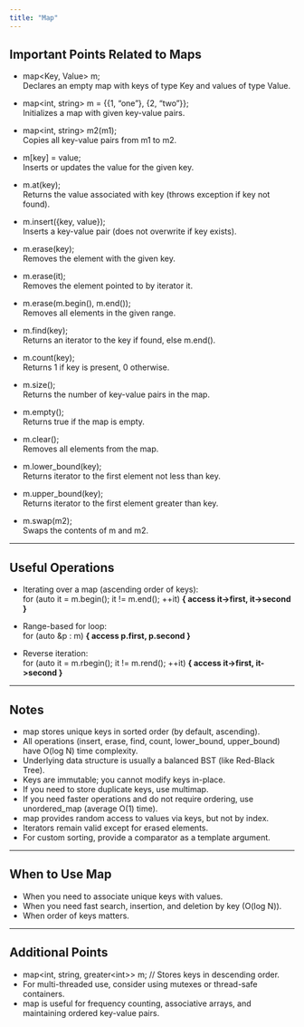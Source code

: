 ```yaml
---
title: "Map"
---
```


## Important Points Related to Maps

- map&lt;Key, Value&gt; m;  
  Declares an empty map with keys of type Key and values of type Value.

- map&lt;int, string&gt; m = {{1, "one"}, {2, "two"}};  
  Initializes a map with given key-value pairs.

- map&lt;int, string&gt; m2(m1);  
  Copies all key-value pairs from m1 to m2.

- m[key] = value;  
  Inserts or updates the value for the given key.

- m.at(key);  
  Returns the value associated with key (throws exception if key not found).

- m.insert({key, value});  
  Inserts a key-value pair (does not overwrite if key exists).

- m.erase(key);  
  Removes the element with the given key.

- m.erase(it);  
  Removes the element pointed to by iterator it.

- m.erase(m.begin(), m.end());  
  Removes all elements in the given range.

- m.find(key);  
  Returns an iterator to the key if found, else m.end().

- m.count(key);  
  Returns 1 if key is present, 0 otherwise.

- m.size();  
  Returns the number of key-value pairs in the map.

- m.empty();  
  Returns true if the map is empty.

- m.clear();  
  Removes all elements from the map.

- m.lower_bound(key);  
  Returns iterator to the first element not less than key.

- m.upper_bound(key);  
  Returns iterator to the first element greater than key.

- m.swap(m2);  
  Swaps the contents of m and m2.

---

## Useful Operations

- Iterating over a map (ascending order of keys):  
  for (auto it = m.begin(); it != m.end(); ++it) **{ access it->first, it->second }**

- Range-based for loop:  
  for (auto &p : m) **{ access p.first, p.second }**

- Reverse iteration:  
  for (auto it = m.rbegin(); it != m.rend(); ++it) **{ access it->first, it->second }**

---

## Notes

- map stores unique keys in sorted order (by default, ascending).
- All operations (insert, erase, find, count, lower_bound, upper_bound) have O(log N) time complexity.
- Underlying data structure is usually a balanced BST (like Red-Black Tree).
- Keys are immutable; you cannot modify keys in-place.
- If you need to store duplicate keys, use multimap.
- If you need faster operations and do not require ordering, use unordered_map (average O(1) time).
- map provides random access to values via keys, but not by index.
- Iterators remain valid except for erased elements.
- For custom sorting, provide a comparator as a template argument.

---

## When to Use Map

- When you need to associate unique keys with values.
- When you need fast search, insertion, and deletion by key (O(log N)).
- When order of keys matters.

---

## Additional Points

- map&lt;int, string, greater&lt;int&gt;&gt; m; // Stores keys in descending order.
- For multi-threaded use, consider using mutexes or thread-safe containers.
- map is useful for frequency counting, associative arrays, and maintaining ordered key-value pairs.